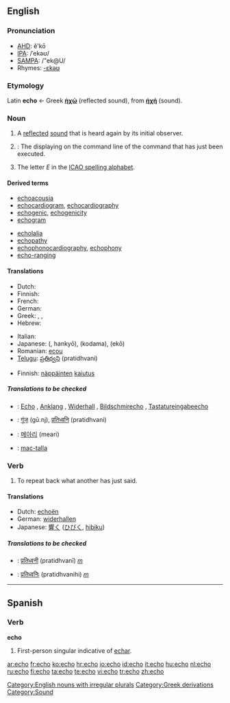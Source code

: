 {{see|Echo|écho|echó}}
==English==

===Pronunciation===
*[[w:AHD|AHD]]: ĕ'kō
*[[w:IPA|IPA]]: /ˈekəʊ/
*[[w:SAMPA|SAMPA]]: /"ek@U/
*Rhymes: [[Rhymes:English:-ɛkəʊ|-ɛkəʊ]]

===Etymology===
Latin '''echo''' ← Greek '''[[ἠχώ]]''' (reflected sound), from '''[[ἠχή]]''' (sound).

===Noun===
{{en-noun|es}}

# A [[reflect]]ed [[sound]] that is heard again by its initial observer.
# {{computing}}: The displaying on the command line of the command that has just been executed.
# The letter ''E'' in the [[ICAO spelling alphabet]].

====Derived terms====
{{rel-top|terms derived from ''echo''}}
* [[echoacousia]]
* [[echocardiogram]], [[echocardiography]]
* [[echogenic]], [[echogenicity]]
* [[echogram]]
{{rel-mid}}
* [[echolalia]]
* [[echopathy]]
* [[echophonocardiography]], [[echophony]]
* [[echo-ranging]]
{{rel-bottom}}

====Translations====
{{trans-top|A reflected sound that is heard again by its initial observer}}
* Dutch: {{t+|nl|echo|m}}
* Finnish: {{t-|fi|kaiku}}
* French: {{t|fr|écho|m}}
* German: {{t+|de|Echo|n}}
* Greek: {{t+|el|ηχώ|f|sc=Grek}}, {{t|el|αντήχηση|f|sc=Grek}}, {{t|el|αντίλαλος|m|sc=Grek}}
* Hebrew: {{he-translation|בת–קול|bat-kol}}
{{trans-mid}}
* Italian: {{t+|it|eco|m}}
* Japanese: {{JAchar|[[反響]]}} ({{JAchar|[[はんきょう]]}}, hankyō), {{JAchar|[[こだま]]}} (kodama), {{JAchar|[[エコー]]}} (ekō)
* Romanian: [[ecou]] {{n}}
* [[Telugu]]: [[ప్రతిధ్వని]] (pratidhvani)
{{trans-bottom}}

{{trans-top|The displaying on the command line of the command that has just been executed}}
* Finnish: [[näppäinten]] [[kaiutus]]
{{trans-mid}}
{{trans-bottom}}

{{trans-top|The letter E in the ICAO spelling alphabet}}
{{trans-mid}}
{{trans-bottom}}


=====Translations to be checked=====
{{checktrans}}
{{top}}
*{{ttbc|German}}: [[Echo]] {{n}}, [[Anklang]] {{m}}, [[Widerhall]] {{m}}, [[Bildschmirecho]] {{n}}, [[Tastatureingabeecho]] {{n}}
{{m}}
*{{ttbc|Hindi}}: [[गूंज]] (gū.nj), [[प्रतिध्वनि]] (pratidhvani)
{{mid}}
*{{ttbc|Korean}}: [[메아리]] (meari)
*{{ttbc|Scottish Gaelic}}: [[mac-talla]] {{m}}
{{bottom}}

===Verb===
{{en-verb|echo|es}}

# To repeat back what another has just said.

====Translations====
* Dutch: [[echoën]]
* German: [[widerhallen]]
* Japanese: [[響く]] ([[ひびく]], [[hibiku]])

=====Translations to be checked=====
{{checktrans}}
*{{ttbc|Marathi}}: [[प्रतिध्वनी]] (pratidhvanī)  ''[[m]]''
*{{ttbc|Sanskrit}}: [[प्रतिध्वनिः]] (pratidhvanihi) ''[[m]]''

[[Category:English nouns with irregular plurals]]

----

==Spanish==

===Verb===
'''echo'''

# First-person singular indicative of [[echar]].

[[Category:Greek derivations]]
[[Category:Sound]]

[[ar:echo]]
[[fr:echo]]
[[ko:echo]]
[[hr:echo]]
[[io:echo]]
[[id:echo]]
[[it:echo]]
[[hu:echo]]
[[nl:echo]]
[[ru:echo]]
[[fi:echo]]
[[ta:echo]]
[[te:echo]]
[[vi:echo]]
[[tr:echo]]
[[zh:echo]]